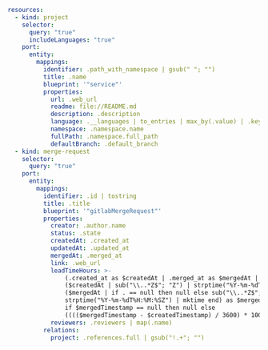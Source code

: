 ```yaml showLineNumbers
resources:
  - kind: project
    selector:
      query: "true"
      includeLanguages: "true"
    port:
      entity:
        mappings:
          identifier: .path_with_namespace | gsub(" "; "")
          title: .name
          blueprint: '"service"'
          properties:
            url: .web_url
            readme: file://README.md
            description: .description
            language: .__languages | to_entries | max_by(.value) | .key
            namespace: .namespace.name
            fullPath: .namespace.full_path
            defaultBranch: .default_branch
  - kind: merge-request
    selector:
      query: "true"
    port:
      entity:
        mappings:
          identifier: .id | tostring
          title: .title
          blueprint: '"gitlabMergeRequest"'
          properties:
            creator: .author.name
            status: .state
            createdAt: .created_at
            updatedAt: .updated_at
            mergedAt: .merged_at
            link: .web_url
            leadTimeHours: >-
                (.created_at as $createdAt | .merged_at as $mergedAt |
                ($createdAt | sub("\\..*Z$"; "Z") | strptime("%Y-%m-%dT%H:%M:%SZ") | mktime) as $createdTimestamp |
                ($mergedAt | if . == null then null else sub("\\..*Z$"; "Z") |
                strptime("%Y-%m-%dT%H:%M:%SZ") | mktime end) as $mergedTimestamp |
                if $mergedTimestamp == null then null else
                (((($mergedTimestamp - $createdTimestamp) / 3600) * 100 | floor) / 100) end)
            reviewers: .reviewers | map(.name)
          relations:
            project: .references.full | gsub("!.+"; "")
```